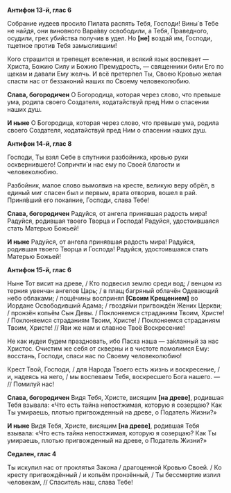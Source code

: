 **Антифон 13-й, глас 6**

Собрание иудеев просило Пилата распять Тебя, Господи! Вины́ в Тебе не найдя, они виновного Вара́вву освободили, а Тебя, Праведного, осудили, грех убийства получив в удел. Но **[**не**]** воздай им, Господи, тщетное против Тебя замыслившим!

Кого страшится и трепещет вселенная, и всякий язык воспевает — Христа, Божию Силу и Божию Премудрость, — священники били Его по щекам и давали Ему желчь. И всё претерпел Ты, Своею Кровью желая спасти нас от беззаконий наших по Своему человеколюбию.

**Слава, богородичен** О Богородица, которая через слово, что превыше ума, родила своего Создателя, ходатайствуй пред Ним  о спасении наших душ. 

**И ныне** О Богородица, которая через слово, что превыше ума, родила своего Создателя, ходатайствуй пред Ним  о спасении наших душ.

**Антифон 14-й, глас 8**

Господи, Ты взял Себе в спутники разбойника, кровью руки осквернившего! Сопричти́ и нас ему по Своей благости и человеколюбию.

Разбойник, малое слово вымолвив на кресте, великую веру обрёл, в единый миг спасен был и первым, врата отворив, вошел в рай. Приня́вший его покаяние, Господи, слава Тебе!

**Слава, богородичен** Радуйся, от ангела принявшая радость мира! Радуйся, родившая твоего Творца и Господа! Радуйся, удостоившаяся стать Матерью Божьей!

**И ныне** Радуйся, от ангела принявшая радость мира! Радуйся, родившая твоего Творца и Господа! Радуйся, удостоившаяся стать Матерью Божьей!

**Антифон 15-й, глас 6**

Ныне Тот висит на древе, / Кто подвесил землю среди вод; / венцом из терния увенчан ангелов Царь; / в плащ багряный облачён Одевающий небо облаками; / пощёчины воспринял **[**Своим Крещением**]** во Иордане Освободивший Адама; / гвоздя́ми пригвождён Жених Церкви; / пронзён копьём Сын Девы. / Поклоняемся страданиям Твоим, Христе! / Поклоняемся страданиям Твоим, Христе! / Поклоняемся страданиям Твоим, Христе! // Яви же нам и славное Твоё Воскресение!

Не как иудеи будем праздновать, ибо Пасха наша — за́кланный за нас Христос. Очистим же себя от скверны и в чистоте помолимся Ему: восстань, Господи, спаси нас по Своему человеколюбию!

Крест Твой, Господи, / для Народа Твоего есть жизнь и воскресение, / и, надеясь на него, / мы воспеваем Тебя, воскресшего Бога нашего. — // Помилуй нас!

**Слава, богородичен** Видя Тебя, Христе, висящим **[**на древе**]**, родившая Тебя взывала: «Что есть тайна непостжимая, которую я созерцаю? Как Ты умираешь, плотью пригвожденный на древе, о Податель Жизни?»

**И ныне** Видя Тебя, Христе, висящим **[**на древе**]**, родившая Тебя взывала: «Что есть тайна непостжимая, которую я созерцаю? Как Ты умираешь, плотью пригвожденный на древе, о Податель Жизни?»

**Седален, глас 4**

Ты искупил нас от проклятья Закона / драгоценной Кровью Своей. / Ко кресту пригвождённый / и копьём пронзённый, / Ты бессмертие излил человекам, // Спаситель наш, слава Тебе!
